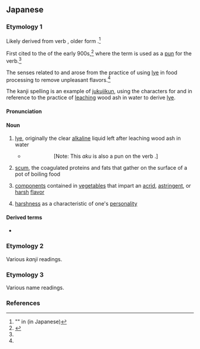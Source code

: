 ==Japanese==

===Etymology 1===
{{ja-kanjitab|alt=灰汁}}

Likely derived from verb {{m|ja|あきる|飽きる・厭きる・倦きる|tr=akiru}}, older form {{m|ja|[[飽く]]・[[厭く]]・[[倦く]]|tr=aku||to be full up; to be fully done; to tire of something, to have too much of something}}.<ref name="GYJ">"{{lang|ja|[https://gogen-yurai.jp/aku/ 灰汁]}}" in {{m|ja||語源由来辞典|tr=Gogen Yurai Jiten|Etymology Derivation Dictionary}} (in Japanese)</ref>

First cited to the {{m|ja||{{w|lang=ja|古今和歌集}}|tr={{w|Kokin Wakashū}}}} of the early 900s,<ref name="KDJ2">{{R:Nihon Kokugo Daijiten 2|灰汁}}</ref> where the term is used as a [[pun]] for the verb.<ref name="GYJ"/>

The senses related to {{m|en|flavor}} and {{m|en|harshness}} arose from the practice of using [[lye]] in food processing to remove unpleasant flavors.<ref name="GYJ"/>

The kanji spelling {{m|ja|灰汁}} is an example of [[jukujikun]], using the characters for {{m|ja|灰||[[ash]]}} and {{m|ja|汁||[[broth]]}} in reference to the practice of [[leach]]ing wood ash in water to derive [[lye]].

====Pronunciation====
{{ja-pron|acc=0|acc_ref=DJR}}

====Noun====
{{ja-noun}}

# {{defdate|from early 900s}} [[lye]], originally the clear [[alkaline]] liquid left after leaching wood ash in water
#* {{RQ:Kokinshu|19|1044}}
#*: {{ja-usex|紅に染めし心もたのまれず人を'''あく'''にはうつる蝶なり|くれなゐ に そめし こころ も たのまれず ひと を '''あく''' に は うつる てふ なり}}
#*:: [Note: This ''aku'' is also a pun on the verb {{m|ja|飽く|tr=aku||to tire of something}}.]
# [[scum]], the coagulated proteins and fats that gather on the surface of a pot of boiling food
# {{defdate|from 1700}} [[component]]s contained in [[vegetable]]s that impart an [[acrid]], [[astringent]], or [[harsh]] [[flavor]]
#: {{ja-usex|'''灰汁'''が強い、'''灰汁'''を抜く|'''あく''' が つよい、'''あく''' を ぬく|'''harshness''' is strong → strongly unpleasant [flavor], remove the '''harshness''' [as from vegetables]}}
# {{defdate|from 1909}} {{ja-def|アク}} {{q|by extension from the "flavor" sense}} [[harshness]] as a characteristic of one's [[personality]]
#: {{ja-usex|'''アク'''の強い男性|'''アク''' の つよい だんせい|a [[man]] with a [[harsh]] / overly [[strong]] / [[forceful]] / [[pushy]] personality}}

====Derived terms====
* {{ja-r|あくどい||[[gaudy]], excessively [[garish]]; [[wily]], [[unscrupulous]], [[vicious]]}}

===Etymology 2===
Various ''kanji'' readings.
{{ja-see|開く|空く|明く|飽く|厭く|倦く}}
{{ja-see-kango|悪|握}}

===Etymology 3===
Various name readings.
{{ja-see|亜久|阿久|悪|渥|安久|吾久|愛玖|愛紅}}

===References===
<references/>